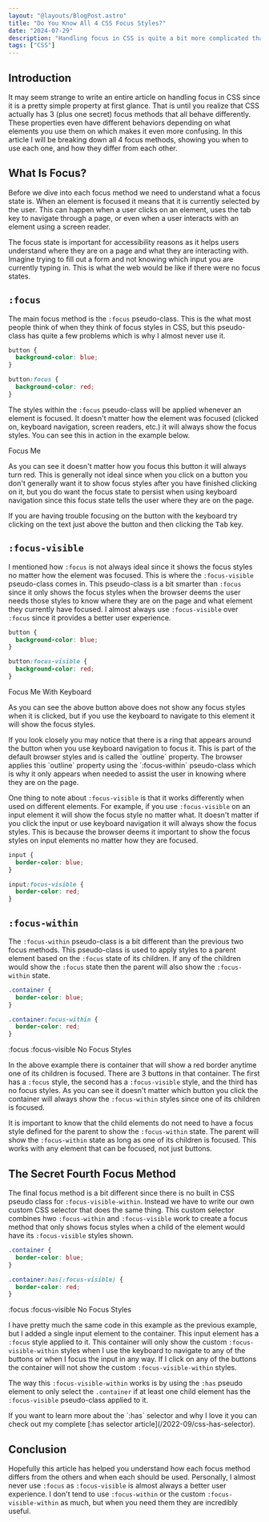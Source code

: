 ```yaml
---
layout: "@layouts/BlogPost.astro"
title: "Do You Know All 4 CSS Focus Styles?"
date: "2024-07-29"
description: "Handling focus in CSS is quite a bit more complicated than it seems and in this article I cover the 3 main CSS focus methods as well as a secret fourth focus method."
tags: ["CSS"]
---
```



## Introduction

It may seem strange to write an entire article on handling focus in CSS since it is a pretty simple property at first glance. That is until you realize that CSS actually has 3 (plus one secret) focus methods that all behave differently. These properties even have different behaviors depending on what elements you use them on which makes it even more confusing. In this article I will be breaking down all 4 focus methods, showing you when to use each one, and how they differ from each other.

## What Is Focus?

Before we dive into each focus method we need to understand what a focus state is. When an element is focused it means that it is currently selected by the user. This can happen when a user clicks on an element, uses the tab key to navigate through a page, or even when a user interacts with an element using a screen reader.

The focus state is important for accessibility reasons as it helps users understand where they are on a page and what they are interacting with. Imagine trying to fill out a form and not knowing which input you are currently typing in. This is what the web would be like if there were no focus states.

## `:focus`

The main focus method is the `:focus` pseudo-class. This is the what most people think of when they think of focus styles in CSS, but this pseudo-class has quite a few problems which is why I almost never use it.

```css {5}
button {
  background-color: blue;
}

button:focus {
  background-color: red;
}
```

The styles within the `:focus` pseudo-class will be applied whenever an element is focused. It doesn't matter how the element was focused (clicked on, keyboard navigation, screen readers, etc.) it will always show the focus styles. You can see this in action in the example below.

<CSSFocusButton focusType="focus">Focus Me</CSSFocusButton>

As you can see it doesn't matter how you focus this button it will always turn red. This is generally not ideal since when you click on a button you don't generally want it to show focus styles after you have finished clicking on it, but you do want the focus state to persist when using keyboard navigation since this focus state tells the user where they are on the page.

<Tangent>
  If you are having trouble focusing on the button with the keyboard try
  clicking on the text just above the button and then clicking the
  <kbd>Tab</kbd> key.
</Tangent>

## `:focus-visible`

I mentioned how `:focus` is not always ideal since it shows the focus styles no matter how the element was focused. This is where the `:focus-visible` pseudo-class comes in. This pseudo-class is a bit smarter than `:focus` since it only shows the focus styles when the browser deems the user needs those styles to know where they are on the page and what element they currently have focused. I almost always use `:focus-visible` over `:focus` since it provides a better user experience.

```css {5}
button {
  background-color: blue;
}

button:focus-visible {
  background-color: red;
}
```

<CSSFocusButton focusType="focus-visible">
  Focus Me With Keyboard
</CSSFocusButton>

As you can see the above button above does not show any focus styles when it is clicked, but if you use the keyboard to navigate to this element it will show the focus styles.

<Tangent>
  If you look closely you may notice that there is a ring that appears around
  the button when you use keyboard navigation to focus it. This is part of the
  default browser styles and is called the `outline` property. The browser
  applies this `outline` property using the `:focus-within` pseudo-class which
  is why it only appears when needed to assist the user in knowing where they
  are on the page.
</Tangent>

One thing to note about `:focus-visible` is that it works differently when used on different elements. For example, if you use `:focus-visible` on an input element it will show the focus style no matter what. It doesn't matter if you click the input or use keyboard navigation it will always show the focus styles. This is because the browser deems it important to show the focus styles on input elements no matter how they are focused.

```css {5}
input {
  border-color: blue;
}

input:focus-visible {
  border-color: red;
}
```

<CSSFocusInput focusType="focus-visible" placeholder="Focus Me" />

## `:focus-within`

The `:focus-within` pseudo-class is a bit different than the previous two focus methods. This pseudo-class is used to apply styles to a parent element based on the `:focus` state of its children. If any of the children would show the `:focus` state then the parent will also show the `:focus-within` state.

```css {5}
.container {
  border-color: blue;
}

.container:focus-within {
  border-color: red;
}
```

<CSSFocusContainer focusType="focus-within">
  <CSSFocusButton focusType="focus">:focus</CSSFocusButton>
  <CSSFocusButton focusType="focus-visible">:focus-visible</CSSFocusButton>
  <CSSFocusButton>No Focus Styles</CSSFocusButton>
</CSSFocusContainer>

In the above example there is container that will show a red border anytime one of its children is focused. There are 3 buttons in that container. The first has a `:focus` style, the second has a `:focus-visible` style, and the third has no focus styles. As you can see it doesn't matter which button you click the container will always show the `:focus-within` styles since one of its children is focused.

It is important to know that the child elements do not need to have a focus style defined for the parent to show the `:focus-within` state. The parent will show the `:focus-within` state as long as one of its children is focused. This works with any element that can be focused, not just buttons.

## The Secret Fourth Focus Method

The final focus method is a bit different since there is no built in CSS pseudo class for `:focus-visible-within`. Instead we have to write our own custom CSS selector that does the same thing. This custom selector combines hwo `:focus-within` and `:focus-visible` work to create a focus method that only shows focus styles when a child of the element would have its `:focus-visible` styles shown.

```css {5}
.container {
  border-color: blue;
}

.container:has(:focus-visible) {
  border-color: red;
}
```

<CSSFocusContainer focusType="focus-visible-within">
  <CSSFocusButton focusType="focus">:focus</CSSFocusButton>
  <CSSFocusButton focusType="focus-visible">:focus-visible</CSSFocusButton>
  <CSSFocusButton>No Focus Styles</CSSFocusButton>
  <CSSFocusInput focusType="focus" placeholder=":focus" />
</CSSFocusContainer>

I have pretty much the same code in this example as the previous example, but I added a single input element to the container. This input element has a `:focus` style applied to it. This container will only show the custom `:focus-visible-within` styles when I use the keyboard to navigate to any of the buttons or when I focus the input in any way. If I click on any of the buttons the container will not show the custom `:focus-visible-within` styles.

The way this `:focus-visible-within` works is by using the `:has` pseudo element to only select the `.container` if at least one child element has the `:focus-visible` pseudo-class applied to it.

<Tangent>
  If you want to learn more about the `:has` selector and why I love it you can
  check out my complete [:has selector article](/2022-09/css-has-selector).
</Tangent>

## Conclusion

Hopefully this article has helped you understand how each focus method differs from the others and when each should be used. Personally, I almost never use `:focus` as `:focus-visible` is almost always a better user experience. I don't tend to use `:focus-within` or the custom `:focus-visible-within` as much, but when you need them they are incredibly useful.
